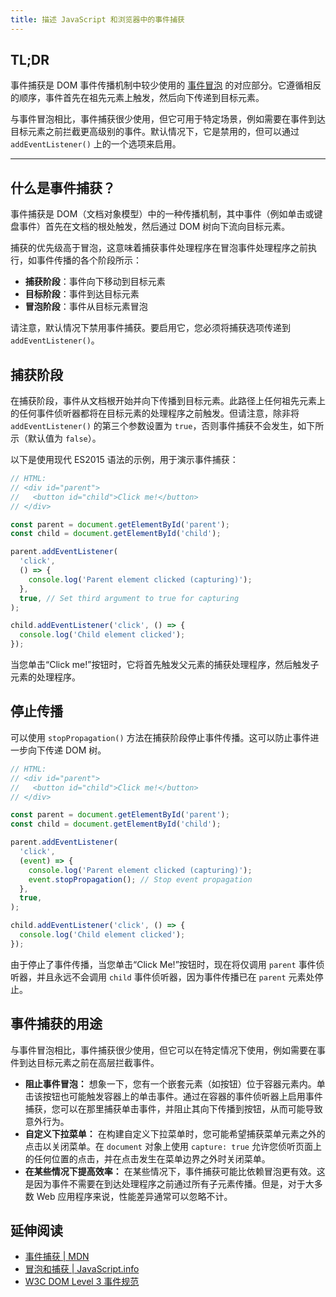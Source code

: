 ```yaml
---
title: 描述 JavaScript 和浏览器中的事件捕获
---
```


## TL;DR

事件捕获是 DOM 事件传播机制中较少使用的 [事件冒泡](/questions/quiz/describe-event-bubbling) 的对应部分。它遵循相反的顺序，事件首先在祖先元素上触发，然后向下传递到目标元素。

与事件冒泡相比，事件捕获很少使用，但它可用于特定场景，例如需要在事件到达目标元素之前拦截更高级别的事件。默认情况下，它是禁用的，但可以通过 `addEventListener()` 上的一个选项来启用。

***

## 什么是事件捕获？

事件捕获是 DOM（文档对象模型）中的一种传播机制，其中事件（例如单击或键盘事件）首先在文档的根处触发，然后通过 DOM 树向下流向目标元素。

捕获的优先级高于冒泡，这意味着捕获事件处理程序在冒泡事件处理程序之前执行，如事件传播的各个阶段所示：

* **捕获阶段**：事件向下移动到目标元素
* **目标阶段**：事件到达目标元素
* **冒泡阶段**：事件从目标元素冒泡

请注意，默认情况下禁用事件捕获。要启用它，您必须将捕获选项传递到 `addEventListener()`。

## 捕获阶段

在捕获阶段，事件从文档根开始并向下传播到目标元素。此路径上任何祖先元素上的任何事件侦听器都将在目标元素的处理程序之前触发。但请注意，除非将 `addEventListener()` 的第三个参数设置为 `true`，否则事件捕获不会发生，如下所示（默认值为 `false`）。

以下是使用现代 ES2015 语法的示例，用于演示事件捕获：

```js
// HTML:
// <div id="parent">
//   <button id="child">Click me!</button>
// </div>

const parent = document.getElementById('parent');
const child = document.getElementById('child');

parent.addEventListener(
  'click',
  () => {
    console.log('Parent element clicked (capturing)');
  },
  true, // Set third argument to true for capturing
);

child.addEventListener('click', () => {
  console.log('Child element clicked');
});
```

当您单击“Click me!”按钮时，它将首先触发父元素的捕获处理程序，然后触发子元素的处理程序。

## 停止传播

可以使用 `stopPropagation()` 方法在捕获阶段停止事件传播。这可以防止事件进一步向下传递 DOM 树。

```js
// HTML:
// <div id="parent">
//   <button id="child">Click me!</button>
// </div>

const parent = document.getElementById('parent');
const child = document.getElementById('child');

parent.addEventListener(
  'click',
  (event) => {
    console.log('Parent element clicked (capturing)');
    event.stopPropagation(); // Stop event propagation
  },
  true,
);

child.addEventListener('click', () => {
  console.log('Child element clicked');
});
```

由于停止了事件传播，当您单击“Click Me!”按钮时，现在将仅调用 `parent` 事件侦听器，并且永远不会调用 `child` 事件侦听器，因为事件传播已在 `parent` 元素处停止。

## 事件捕获的用途

与事件冒泡相比，事件捕获很少使用，但它可以在特定情况下使用，例如需要在事件到达目标元素之前在高层拦截事件。

* **阻止事件冒泡：** 想象一下，您有一个嵌套元素（如按钮）位于容器元素内。单击该按钮也可能触发容器上的单击事件。通过在容器的事件侦听器上启用事件捕获，您可以在那里捕获单击事件，并阻止其向下传播到按钮，从而可能导致意外行为。
* **自定义下拉菜单：** 在构建自定义下拉菜单时，您可能希望捕获菜单元素之外的点击以关闭菜单。在 `document` 对象上使用 `capture: true` 允许您侦听页面上的任何位置的点击，并在点击发生在菜单边界之外时关闭菜单。
* **在某些情况下提高效率：** 在某些情况下，事件捕获可能比依赖冒泡更有效。这是因为事件不需要在到达处理程序之前通过所有子元素传播。但是，对于大多数 Web 应用程序来说，性能差异通常可以忽略不计。

## 延伸阅读

* [事件捕获 | MDN](https://developer.mozilla.org/zh-CN/docs/Learn/JavaScript/Building_blocks/Events#event_capture)
* [冒泡和捕获 | JavaScript.info](https://zh.javascript.info/bubbling-and-capturing)
* [W3C DOM Level 3 事件规范](https://www.w3.org/TR/DOM-Level-3-Events/#event-flow)
